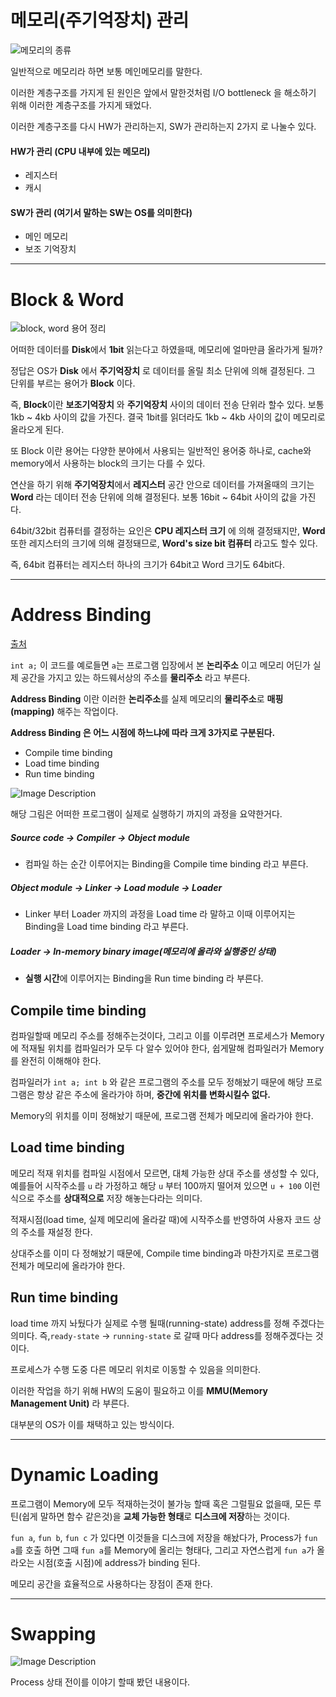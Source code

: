 # 메모리(주기억장치) 관리

![메모리의 종류](./img/메모리%20개요/메모리의%20종류.png)

일반적으로 메모리라 하면 보통 <R>메인메모리</R>를 말한다.

이러한 계층구조를 가지게 된 원인은 앞에서 말한것처럼 I/O bottleneck 을 해소하기 위해 이러한 계층구조를 가지게 돼었다.

이러한 계층구조를 다시 HW가 관리하는지, SW가 관리하는지 2가지 로 나눌수 있다.

#### HW가 관리 (CPU 내부에 있는 메모리)
* 레지스터
* 캐시

#### SW가 관리 (여기서 말하는 SW는 OS를 의미한다)
* 메인 메모리
* 보조 기억장치

***

# Block & Word
![block, word 용어 정리](./img/메모리%20개요/block,word%20용어정리.png)

어떠한 데이터를 **Disk**에서 **1bit** 읽는다고 하였을때, 메모리에 얼마만큼 올라가게 될까?

정답은 OS가 **Disk** 에서 **주기억장치** 로 데이터를 올릴 최소 단위에 의해 결정된다. 그 단위를 부르는 용어가 **Block** 이다.

즉, **Block**이란 **보조기억장치** 와 **주기억장치** 사이의 데이터 전송 단위라 할수 있다. 보통 1kb ~ 4kb 사이의 값을 가진다. 결국 1bit를 읽더라도 1kb ~ 4kb 사이의 값이 메모리로 올라오게 된다.

또 Block 이란 용어는 다양한 분야에서 사용되는 일반적인 용어중 하나로, cache와 memory에서 사용하는 block의 크기는 다를 수 있다.

연산을 하기 위해 **주기억장치**에서 **레지스터** 공간 안으로 데이터를 가져올때의 크기는 **Word** 라는 데이터 전송 단위에 의해 결정된다. 보통 16bit ~ 64bit 사이의 값을 가진다.

64bit/32bit 컴퓨터를 결정하는 요인은 **CPU 레지스터 크기** 에 의해 결정돼지만, **Word** 또한 레지스터의 크기에 의해 결정돼므로, **Word's size bit 컴퓨터** 라고도 할수 있다.

즉, 64bit 컴퓨터는 레지스터 하나의 크기가 64bit고 Word 크기도 64bit다.


***


# Address Binding
[출처](https://www.baeldung.com/cs/address-binding-in-operating-systems)

`int a;` 이 코드를 예로들면 `a`는 프로그램 입장에서 본 **논리주소** 이고 메모리 어딘가 실제 공간을 가지고 있는 하드웨서상의 주소를 **물리주소** 라고 부른다.

**Address Binding** 이란 이러한 **논리주소**를 실제 메모리의 **물리주소**로 **매핑(mapping)** 해주는 작업이다.

**Address Binding 은 어느 시점에 하느냐에 따라 크게 3가지로 구분된다.**
* Compile time binding
* Load time binding
* Run time binding

![Image Description](./img/메모리%20개요/address%20binding.png)

해당 그림은 어떠한 프로그램이 실제로 실행하기 까지의 과정을 요약한거다.

##### Source code -> **Compiler** -> Object module
* 컴파일 하는 순간 이루어지는 Binding을 Compile time binding 라고 부른다.

##### Object module -> **Linker** -> **Load module** -> **Loader**
* Linker 부터 Loader 까지의 과정을 Load time 라 말하고 이때 이루어지는 Binding을 Load time binding 라고 부른다.

##### Loader -> **In-memory binary image(메모리에 올라와 실행중인 상태)**
* **실행 시간**에 이루어지는 Binding을 Run time binding 라 부른다.

## Compile time binding
컴파일할때 메모리 주소를 정해주는것이다, 그리고 이를 이루려면 프로세스가 Memory에 적재될 위치를 컴파일러가 모두 다 알수 있어야 한다, 쉽게말해 컴파일러가 Memory를 완전히 이해해야 한다.

컴파일러가 `int a; int b` 와 같은 프로그램의 주소를 모두 정해놨기 때문에 해당 프로그램은 항상 같은 주소에 올라가야 하며, **중간에 위치를 변화시킬수 없다.**

Memory의 위치를 이미 정해놨기 때문에, 프로그램 전체가 메모리에 올라가야 한다.

## Load time binding
메모리 적재 위치를 컴파일 시점에서 모르면, 대체 가능한 상대 주소를 생성할 수 있다, 예를들어 시작주소를 `u` 라 가정하고 해당 `u` 부터 100까지 떨어져 있으면 `u + 100` 이런식으로 주소를 **상대적으로** 저장 해놓는다라는 의미다.

적재시점(load time, 실제 메모리에 올라갈 때)에 시작주소를 반영하여 사용자 코드 상의 주소를 재설정 한다.

상대주소를 이미 다 정해놨기 때문에, Compile time binding과 마찬가지로 프로그램 전체가 메모리에 올라가야 한다.

## Run time binding
load time 까지 놔뒀다가 실제로 수행 될때(running-state) address를 정해 주겠다는 의미다. 즉,`ready-state` -> `running-state` 로 갈때 마다 address를 정해주겠다는 것이다.

프로세스가 수행 도중 다른 메모리 위치로 이동할 수 있음을 의미한다.

이러한 작업을 하기 위해 HW의 도움이 필요하고 이를 **MMU(Memory Management Unit)** 라 부른다.

대부분의 OS가 이를 채택하고 있는 방식이다.

***

# Dynamic Loading
프로그램이 Memory에 모두 적재하는것이 불가능 할때 혹은 그럴필요 없을때, 모든 루틴(쉽게 말하면 함수 같은것)을 **교체 가능한 형태**로 **디스크에 저장**하는 것이다.

`fun a`, `fun b`, `fun c` 가 있다면 이것들을 디스크에 저장을 해놨다가, Process가 `fun a`를 호출 하면 그때 `fun a`를 Memory에 올리는 형태다, 그리고 자연스럽게 `fun a`가 올라오는 시점(호출 시점)에 address가 binding 된다.

메모리 공간을 효율적으로 사용하다는 장점이 존재 한다.

***

# Swapping

![Image Description](./img/메모리%20개요/swapping.png)

Process 상태 전이를 이야기 할때 봤던 내용이다.